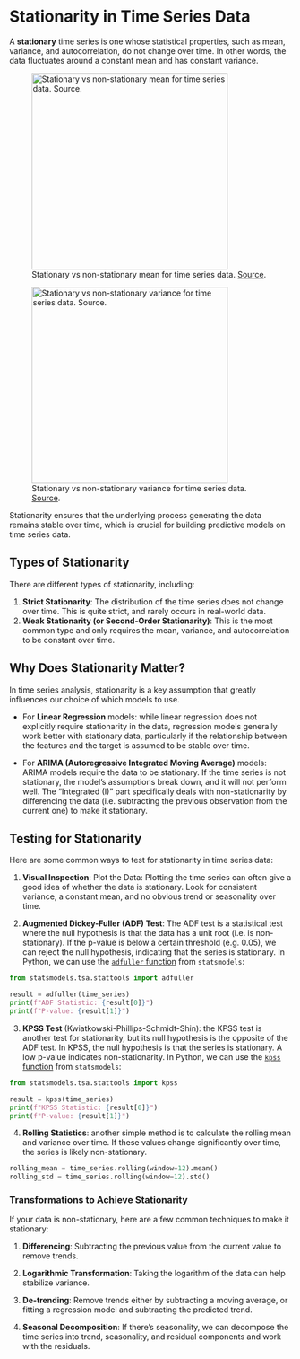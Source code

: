 # Stationarity in Time Series Data


A **stationary** time series is one whose statistical properties, such as mean, variance, and autocorrelation, do not change over time. In other words, the data fluctuates around a constant mean and has constant variance.


![Stationary vs non-stationary mean for time series data. [Source](https://miro.medium.com/v2/1*-ecA_r11hpyIEUJSwBAtAA.png).](./../../images/stationary-data-mean.png){height=350}


![Stationary vs non-stationary variance for time series data. [Source](https://miro.medium.com/v2/1*-ecA_r11hpyIEUJSwBAtAA.png).](./../../images/stationary-data-variance.png){height=350}


Stationarity ensures that the underlying process generating the data remains stable over time, which is crucial for building predictive models on time series data.

## Types of Stationarity

There are different types of stationarity, including:

1. **Strict Stationarity**: The distribution of the time series does not change over time. This is quite strict, and rarely occurs in real-world data.
2. **Weak Stationarity (or Second-Order Stationarity)**: This is the most common type and only requires the mean, variance, and autocorrelation to be constant over time.






## Why Does Stationarity Matter?

In time series analysis, stationarity is a key assumption that greatly influences our choice of which models to use.

  + For **Linear Regression** models: while linear regression does not explicitly require stationarity in the data, regression models generally work better with stationary data, particularly if the relationship between the features and the target is assumed to be stable over time.

  + For **ARIMA (Autoregressive Integrated Moving Average)** models: ARIMA models require the data to be stationary. If the time series is not stationary, the model's assumptions break down, and it will not perform well. The "Integrated (I)" part specifically deals with non-stationarity by differencing the data (i.e. subtracting the previous observation from the current one) to make it stationary.

## Testing for Stationarity

Here are some common ways to test for stationarity in time series data:

1. **Visual Inspection**: Plot the Data: Plotting the time series can often give a good idea of whether the data is stationary. Look for consistent variance, a constant mean, and no obvious trend or seasonality over time.

2. **Augmented Dickey-Fuller (ADF) Test**: The ADF test is a statistical test where the null hypothesis is that the data has a unit root (i.e. is non-stationary). If the p-value is below a certain threshold (e.g. 0.05), we can reject the null hypothesis, indicating that the series is stationary. In Python, we can use the [`adfuller` function](https://www.statsmodels.org/dev/generated/statsmodels.tsa.stattools.adfuller.html) from `statsmodels`:

```python
from statsmodels.tsa.stattools import adfuller

result = adfuller(time_series)
print(f"ADF Statistic: {result[0]}")
print(f"P-value: {result[1]}")
```

3. **KPSS Test** (Kwiatkowski-Phillips-Schmidt-Shin): the KPSS test is another test for stationarity, but its null hypothesis is the opposite of the ADF test. In KPSS, the null hypothesis is that the series is stationary. A low p-value indicates non-stationarity. In Python, we can use the [`kpss` function](https://www.statsmodels.org/dev/generated/statsmodels.tsa.stattools.kpss.html) from `statsmodels`:

```python
from statsmodels.tsa.stattools import kpss

result = kpss(time_series)
print(f"KPSS Statistic: {result[0]}")
print(f"P-value: {result[1]}")
```

4. **Rolling Statistics**: another simple method is to calculate the rolling mean and variance over time. If these values change significantly over time, the series is likely non-stationary.

```python
rolling_mean = time_series.rolling(window=12).mean()
rolling_std = time_series.rolling(window=12).std()
```

### Transformations to Achieve Stationarity

If your data is non-stationary, here are a few common techniques to make it stationary:

1. **Differencing**: Subtracting the previous value from the current value to remove trends.

2. **Logarithmic Transformation**: Taking the logarithm of the data can help stabilize variance.

3. **De-trending**: Remove trends either by subtracting a moving average, or fitting a regression model and subtracting the predicted trend.

4. **Seasonal Decomposition**: If there's seasonality, we can decompose the time series into trend, seasonality, and residual components and work with the residuals.
